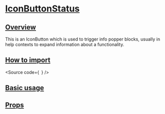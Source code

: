 

<Meta of={Stories} />

# [IconButtonStatus](#iconbuttonstatus)

## [Overview](#overview)

This is an IconButton which is used to trigger info popper blocks, usually in
help contexts to expand information about a functionality.

## [How to import](#how-to-import)

<Source
  code={`
`}
/>

## [Basic usage](#basic-usage)

<Canvas of={Stories.Base} />

## [Props](#props)

<ArgTypes of={Stories} />
